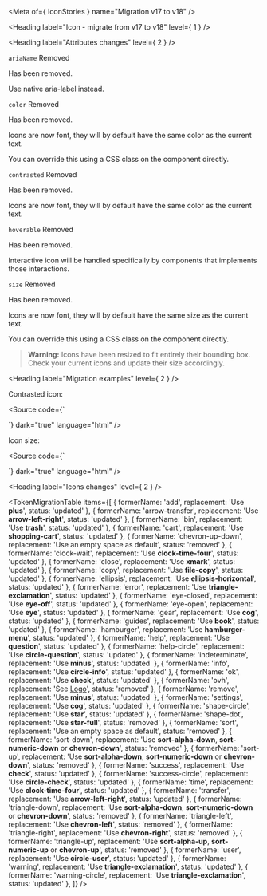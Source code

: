 
<Meta of={ IconStories } name="Migration v17 to v18" />

<Heading label="Icon - migrate from v17 to v18" level={ 1 } />

<Heading label="Attributes changes" level={ 2 } />

`ariaName` <Badge color="critical" size="sm">Removed</Badge>

Has been removed.

Use native <ExternalLink href="https://developer.mozilla.org/en-US/docs/Web/Accessibility/ARIA/Attributes/aria-label">aria-label</ExternalLink> instead.

`color` <Badge color="critical" size="sm">Removed</Badge>

Has been removed.

Icons are now font, they will by default have the same color as the current text.

You can override this using a CSS class on the component directly.

`contrasted` <Badge color="critical" size="sm">Removed</Badge>

Has been removed.

Icons are now font, they will by default have the same color as the current text.

`hoverable` <Badge color="critical" size="sm">Removed</Badge>

Has been removed.

Interactive icon will be handled specifically by components that implements those interactions.

`size` <Badge color="critical" size="sm">Removed</Badge>

Has been removed.

Icons are now font, they will by default have the same size as the current text.

You can override this using a CSS class on the component directly.

> **Warning:**
> Icons have been resized to fit entirely their bounding box.
> Check your current icons and update their size accordingly.

<Heading label="Migration examples" level={ 2 } />

Contrasted icon:

<Source code={`
<osds-icon contrasted
           name="warning">
</osds-icon>

<!-- is now -->

<ods-icon class="custom"
          name="warning-triangle">
</ods-icon>

<style>
  .custom {
    color: #fff;
  }
</style>
`}
        dark="true"
        language="html" />

Icon size:

<Source code={`
<osds-icon name="warning"
           size="xl">
</osds-icon>

<!-- is now -->

<ods-icon class="custom"
          name="warning-triangle">
</ods-icon>

<style>
  .custom {
    font-size: 48px;
  }
</style>
`}
        dark="true"
        language="html" />

<Heading label="Icons changes" level={ 2 } />

<TokenMigrationTable items={[
  { formerName: 'add', replacement: 'Use **plus**', status: 'updated' },
  { formerName: 'arrow-transfer', replacement: 'Use **arrow-left-right**', status: 'updated' },
  { formerName: 'bin', replacement: 'Use **trash**', status: 'updated' },
  { formerName: 'cart', replacement: 'Use **shopping-cart**', status: 'updated' },
  { formerName: 'chevron-up-down', replacement: 'Use an empty space as default', status: 'removed' },
  { formerName: 'clock-wait', replacement: 'Use **clock-time-four**', status: 'updated' },
  { formerName: 'close', replacement: 'Use **xmark**', status: 'updated' },
  { formerName: 'copy', replacement: 'Use **file-copy**', status: 'updated' },
  { formerName: 'ellipsis', replacement: 'Use **ellipsis-horizontal**', status: 'updated' },
  { formerName: 'error', replacement: 'Use **triangle-exclamation**', status: 'updated' },
  { formerName: 'eye-closed', replacement: 'Use **eye-off**', status: 'updated' },
  { formerName: 'eye-open', replacement: 'Use **eye**', status: 'updated' },
  { formerName: 'gear', replacement: 'Use **cog**', status: 'updated' },
  { formerName: 'guides', replacement: 'Use **book**', status: 'updated' },
  { formerName: 'hamburger', replacement: 'Use **hamburger-menu**', status: 'updated' },
  { formerName: 'help', replacement: 'Use **question**', status: 'updated' },
  { formerName: 'help-circle', replacement: 'Use **circle-question**', status: 'updated' },
  { formerName: 'indeterminate', replacement: 'Use **minus**', status: 'updated' },
  { formerName: 'info', replacement: 'Use **circle-info**', status: 'updated' },
  { formerName: 'ok', replacement: 'Use **check**', status: 'updated' },
  { formerName: 'ovh', replacement: 'See [Logo](https://zeroheight.com/6fc8a63f7)', status: 'removed' },
  { formerName: 'remove', replacement: 'Use **minus**', status: 'updated' },
  { formerName: 'settings', replacement: 'Use **cog**', status: 'updated' },
  { formerName: 'shape-circle', replacement: 'Use **star**', status: 'updated' },
  { formerName: 'shape-dot', replacement: 'Use **star-full**', status: 'removed' },
  { formerName: 'sort', replacement: 'Use an empty space as default', status: 'removed' },
  { formerName: 'sort-down', replacement: 'Use **sort-alpha-down**, **sort-numeric-down** or **chevron-down**', status: 'removed' },
  { formerName: 'sort-up', replacement: 'Use **sort-alpha-down**, **sort-numeric-down** or **chevron-down**', status: 'removed' },
  { formerName: 'success', replacement: 'Use **check**', status: 'updated' },
  { formerName: 'success-circle', replacement: 'Use **circle-check**', status: 'updated' },
  { formerName: 'time', replacement: 'Use **clock-time-four**', status: 'updated' },
  { formerName: 'transfer', replacement: 'Use **arrow-left-right**', status: 'updated' },
  { formerName: 'triangle-down', replacement: 'Use **sort-alpha-down**, **sort-numeric-down** or **chevron-down**', status: 'removed' },
  { formerName: 'triangle-left', replacement: 'Use **chevron-left**', status: 'removed' },
  { formerName: 'triangle-right', replacement: 'Use **chevron-right**', status: 'removed' },
  { formerName: 'triangle-up', replacement: 'Use **sort-alpha-up**, **sort-numeric-up** or **chevron-up**', status: 'removed' },
  { formerName: 'user', replacement: 'Use **circle-user**', status: 'updated' },
  { formerName: 'warning', replacement: 'Use **triangle-exclamation**', status: 'updated' },
  { formerName: 'warning-circle', replacement: 'Use **triangle-exclamation**', status: 'updated' },
]} />
